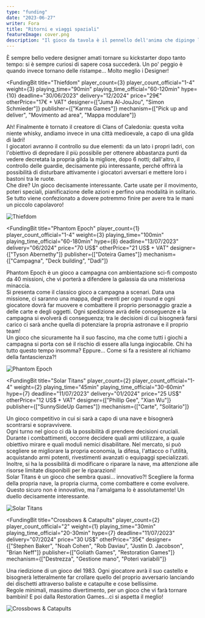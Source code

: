 ```yaml
---
type: "funding"
date: "2023-06-27"
writer: Fora
title: "Ritorni e viaggi spaziali"
featureImage: cover.png
description: "Il gioco da tavola è il pennello dell'anima che dipinge l'immaginazione sulla tela della realtà, svuotando il portafoglio"
---
```


<FundingIntro>
  È sempre bello vedere designer amati tornare su kickstarter dopo tanto tempo: si è sempre curiosi di sapere cosa
  succederà. Un po' peggio è quando invece tornano delle ristampe… Molto meglio i <Link to="/designers">Designer</Link>!
</FundingIntro>

<FundingBit
  title="Thiefdom"
  player_count={3}
  player_count_official="1-4"
  weight={3}
  playing_time="90min"
  playing_time_official="60-120min"
  hype={10}
  deadline="30/06/2023"
  delivery="12/2024"
  price="29€"
  otherPrice="17€ + VAT"
  designer={["Juma Al-JouJou", "Simon Schmieder"]}
  publisher={["Karma Games"]}
  mechanism={["Pick up and deliver", "Movimento ad area", "Mappa modulare"]}
>
  Ah! Finalmente è tornato il creatore di <Link to="/reviews/clans-of-caledonia/">Clans of Caledonia</Link>: questa
  volta niente whisky, andiamo invece in una città medioevale, a capo di una gilda di ladri!
  <br />
  I giocatori avranno il controllo su due elementi: da un lato i propri ladri, con l'obiettivo di depredare il più
  possibile per ottenere abbastanza punti da vedere decretata la propria gilda la migliore, dopo 6 notti; dall'altro, il
  controllo delle guardie, decisamente più interessante, perché offrirà la possibilità di disturbare attivamente i
  giocatori avversari e mettere loro i bastoni tra le ruote. <br />
  Che dire? Un gioco decisamente interessante. Carte usate per il movimento, poteri speciali, pianificazione delle azioni
  e perfino una modalità in solitario. Se tutto viene confezionato a dovere potremmo finire per avere tra le mani un piccolo
  capolavoro!
</FundingBit>

<img src="game1.png?t=2" alt="Thiefdom" />

<FundingLink title="Thiefdom" link="https://www.kickstarter.com/projects/karma-games/thiefdom" small />

<FundingBit
  title="Phantom Epoch"
  player_count={1}
  player_count_official="1-4"
  weight={3}
  playing_time="100min"
  playing_time_official="60-180min"
  hype={8}
  deadline="13/07/2023"
  delivery="06/2024"
  price="70 US$"
  otherPrice="21 US$ + VAT"
  designer={["Tyson Abernethy"]}
  publisher={["Doteira Games"]}
  mechanism={["Campagna", "Deck building", "Dadi"]}
>
  Phantom Epoch è un gioco a campagna con ambientazione sci-fi composto da 40 missioni, che vi porterà a difendere la
  galassia da una misteriosa minaccia.
  <br />
  Si presenta come il classico gioco a campagna a scenari. Data una missione, ci saranno una mappa, degli eventi per
  ogni round e ogni giocatore dovrà far muovere e combattere il proprio personaggio grazie a delle carte e degli
  oggetti. Ogni spedizione avrà delle conseguenze e la campagna si evolverà di conseguenza; tra le decisioni di cui
  bisognerà farsi carico ci sarà anche quella di potenziare la propria astronave e il proprio team!
  <br />
  Un gioco che sicuramente ha il suo fascino, ma che come tutti i giochi a campagna si porta con sé il rischio di essere
  alla lunga ingiocabile. Chi ha tutto questo tempo insomma? Eppure… Come si fa a resistere al richiamo della
  fantascienza?!
</FundingBit>

<img src="game2.png?t=1" alt="Phantom Epoch" />

<FundingLink title="Phantom Epoch" link="https://www.kickstarter.com/projects/doteira/phantom-epoch-relaunch" small />

<FundingBit
  title="Solar Titans"
  player_count={2}
  player_count_official="1-4"
  weight={2}
  playing_time="45min"
  playing_time_official="30-60min"
  hype={7}
  deadline="11/07/2023"
  delivery="01/2024"
  price="25 US$"
  otherPrice="12 US$ + VAT"
  designer={["Phillip Gee", "Xian Wu"]}
  publisher={["SunnySideUp Games"]}
  mechanism={["Carte", "Solitario"]}
>
  Un gioco competitivo in cui si sarà a capo di una nave e bisognerà scontrarsi e sopravvivere. <br />
  Ogni turno nel gioco ci dà la possibilità di prendere decisioni cruciali. Durante i combattimenti, occorre decidere quali
  armi utilizzare, a quale obiettivo mirare e quali moduli nemici disabilitare. Nel mercato, si può scegliere se migliorare
  la propria economia, la difesa, l'attacco o l'utilità, acquistando armi potenti, rivestimenti avanzati o equipaggi specializzati.
  Inoltre, si ha la possibilità di modificare o riparare la nave, ma attenzione alle risorse limitate disponibili per le
  riparazioni! <br />
  Solar Titans è un gioco che sembra quasi… innovativo?! Scegliere la forma della propria nave, la propria ciurma, come
  combattere e come evolvere. Questo sicuro non è innovativo, ma l'amalgama lo è assolutamente! Un duello decisamente
  interessante.
</FundingBit>

<img src="game3.png?t=1" alt="Solar Titans" />

<FundingLink title="Solar Titans" link="https://www.kickstarter.com/projects/sunnysideupgames/solar-titans" small />

<FundingBit
  title="Crossbows & Catapults"
  player_count={2}
  player_count_official="2"
  weight={1}
  playing_time="30min"
  playing_time_official="20-30min"
  hype={7}
  deadline="11/07/2023"
  delivery="07/2024"
  price="30 US$"
  otherPrice="35€"
  designer={["Stephen Baker", "Noah Cohen", "Rob Daviau", "Justin D. Jacobson", "Brian Neff"]}
  publisher={["Goliath Games", "Restoration Games"]}
  mechanism={["Destrezza", "Gestione mano", "Poteri variabili"]}
>
  Una riedizione di un gioco del 1983. Ogni giocatore avrà il suo castello e bisognerà letteralmente far crollare quello
  del proprio avversario lanciando dei dischetti attraverso baliste e catapulte e cose bellissime. <br />
  Regole minimali, massimo divertimento, per un gioco che vi farà tornare bambini! E poi dalla Restoration Games…ci si aspetta
  il meglio!
</FundingBit>

<img src="game4.png?t=1" alt="Crossbows & Catapults" />

<FundingLink
  title="Crossbows & Catapults"
  link="https://www.kickstarter.com/projects/restorationgames/crossbows-and-catapults"
  small
/>
